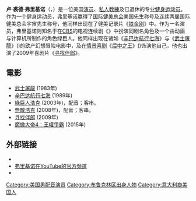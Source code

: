 {{Infobox person
| name          = 卢·弗里基诺<br />Lou Ferrigno
| image         = Lou Ferrigno 2018.jpg
| imagesize     =
| caption       = 弗里基诺于2018年
| birth_name    = 卢·裘德·弗里基诺<br />{{lang|En|Louis Jude Ferrigno}}
| birth_date    = {{Birth date and age|1951|11|9}}
| birth_place   = {{USA}}[[纽约市|纽约市]][[布鲁克林区|布鲁克林区]]
| occupation    = [[健美|健身运动员]]、[[演员|演员]]、[[私人教練|私人教練]]
| years_active  = 1971年至今
}}

'''卢·裘德·弗里基诺'''（{{lang-en|'''Louis Jude Ferrigno'''}}，{{bd|1951年|11月9日}}）是一位美国[[演员|演员]]、[[私人教練|私人教練]]及已退休的专业[[健美|健身运动员]]。作为一个健身运动员，弗里基诺赢得了[[国际健美总会|国际健美总会]]美国先生称号及连续两届国际健美总会宇宙先生称号，他同样出现在了健美记录片《[[铁金刚|铁金刚]]》中。作为一名演员，弗里基诺则知名于在[[CBS_(电视网)|CBS]]的电视连续剧《{{link-en|无敌浩克（1978年电视剧）|The Incredible Hulk (1978 TV series)|无敌浩克}}》中扮演同剧名角色及一个由动画与计算机所制作的角色绿巨人。他同样出现在诸如《[[辛巴达航行七海|辛巴达航行七海]]》与《[[武士屠龍|武士屠龍]]》({{lang|en|''Hercules''}})的欧产幻想冒险电影中，及在[[情景喜剧|情景喜剧]]《[[后中之王|后中之王]]》({{lang|en|''The King of Queens''}})饰演他自己，他也出演了2009年喜剧片《[[寻找伴郎|寻找伴郎]]》。

== 電影 ==
* [[武士屠龍|武士屠龍]] (1983年)
* [[辛巴达航行七海|辛巴达航行七海]] (1989年)
* [[綠巨人浩克|綠巨人浩克]] (2003年)，配音；客串。
* [[無敵浩克|無敵浩克]] (2008年)，配音；客串。
* [[寻找伴郎|寻找伴郎]] (2009年)
* [[魔蠍大帝4：王權爭霸|魔蠍大帝4：王權爭霸]] (2015年)

==外部链接==
{{Commons category|Lou Ferrigno}}
*{{Official website|http://www.louferrigno.com}}
*[http://www.youtube.com/FerrignoHulk 弗里基诺在YouTube的官方频道]{{Wayback|url=http://www.youtube.com/FerrignoHulk |date=20080921222117 }}
*{{IMDb name|2073|Lou Ferrigno}}

{{Authority control}}
{{DEFAULTSORT:Ferrigno, Lou}}
[[Category:美国男配音演员|Category:美国男配音演员]]
[[Category:布鲁克林区出身人物|Category:布鲁克林区出身人物]]
[[Category:意大利裔美国人|Category:意大利裔美国人]]

{{演员小作品}}